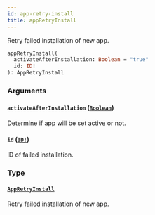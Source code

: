 ```yaml
---
id: app-retry-install
title: appRetryInstall
---
```


Retry failed installation of new app.

```graphql
appRetryInstall(
  activateAfterInstallation: Boolean = "true"
  id: ID!
): AppRetryInstall

```

### Arguments

#### `activateAfterInstallation` ([`Boolean`](/api-reference/scalars/boolean.mdx))

Determine if app will be set active or not.

#### `id` ([`ID!`](/api-reference/scalars/id.mdx))

ID of failed installation.

### Type

#### [`AppRetryInstall`](/api-reference/objects/app-retry-install.mdx)

Retry failed installation of new app.
